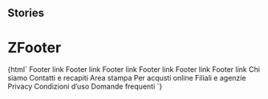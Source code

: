 
## Stories

<Meta title="Footer/ZFooter" component="z-footer" />

# ZFooter

<Preview>
  <Story name="z-footer">{html` <z-footer
      product-name="${text("Product name", "Nome Prodotto")}"
      product-version="${text("Product version", "6.6.6")}"
      product-credits-link="${text("Product credits link", "https://www.google.com")}"
      show-product-credits-link="${boolean("Show \"Credits\"", true)}"
      show-report-a-problem-button="${boolean("Show \"SEGNALA UN PROBLEMA\" button", true)}"
      content-max-width=${number('Content max width', null)}
    >
    <z-footer-section name="Section 1">
      <z-footer-link href="https://www.zanichelli.it"
        >Footer link</z-footer-link
      >
      <z-footer-link href="https://www.zanichelli.it"
        >Footer link</z-footer-link
      >
      <z-footer-link href="https://www.zanichelli.it"
        >Footer link</z-footer-link
      >
    </z-footer-section>
    <z-footer-section name="Section 2">
      <z-footer-link href="https://www.zanichelli.it"
        >Footer link</z-footer-link
      >
      <z-footer-link href="https://www.zanichelli.it"
        >Footer link</z-footer-link
      >
      <z-footer-link href="https://www.zanichelli.it"
        >Footer link</z-footer-link
      >
    </z-footer-section>
    <z-footer-social
      slot="social"
      href="http://www.youtube.com/user/zanichellieditore"
      icon="https://staticmy.zanichelli.it/footer/images/png/youtube.png"
      description="YouTube"
    ></z-footer-social>
    <z-footer-social
      slot="social"
      href="https://it-it.facebook.com/zanichelliscuola"
      icon="https://staticmy.zanichelli.it/footer/images/png/facebook.png"
      description="Facebook"
    ></z-footer-social>
    <z-footer-social
      slot="social"
      href="https://twitter.com/zanichelli_ed"
      icon="https://staticmy.zanichelli.it/footer/images/png/twitter.png"
      description="Twitter"
    ></z-footer-social>
    <z-footer-social
      slot="social"
      href="https://www.instagram.com/zanichellieditore/"
      icon="https://staticmy.zanichelli.it/footer/images/png/instagram.png"
      description="Instagram"
    ></z-footer-social>
    <z-footer-social
      slot="social"
      href="mailto:zanichelli@zanichelli.com"
      icon="https://staticmy.zanichelli.it/footer/images/png/mail.png"
      description="Mail"
    ></z-footer-social>
    <z-footer-link
      slot="links"
      href="https://www.zanichelli.it/chi-siamo/via-irnerio-34"
      >Chi siamo</z-footer-link
    >
    <z-footer-link
      slot="links"
      href="https://www.zanichelli.it/contatti-e-recapiti"
      >Contatti e recapiti</z-footer-link
    >
    <z-footer-link
      slot="links"
      href="https://www.zanichelli.it/comunicazione/area-stampa"
      >Area stampa</z-footer-link
    >
    <z-footer-link
      slot="links"
      href="https://www.zanichelli.it/contatti/acquisti-e-recesso"
      >Per acqusti online</z-footer-link
    >
    <z-footer-link
      slot="links"
      href="https://www.zanichelli.it/contatti/filiali-e-agenzie"
      >Filiali e agenzie</z-footer-link
    >
    <z-footer-link slot="links" href="https://my.zanichelli.it/privacy"
      >Privacy</z-footer-link
    >
    <z-footer-link slot="links" href="https://my.zanichelli.it/condizioni-uso"
      >Condizioni d’uso</z-footer-link
    >
    <z-footer-link
      slot="links"
      href="https://my.zanichelli.it/domande-frequenti"
      >Domande frequenti</z-footer-link
    >
  </z-footer>`}</Story>
</Preview>

<Props of="z-footer" />
